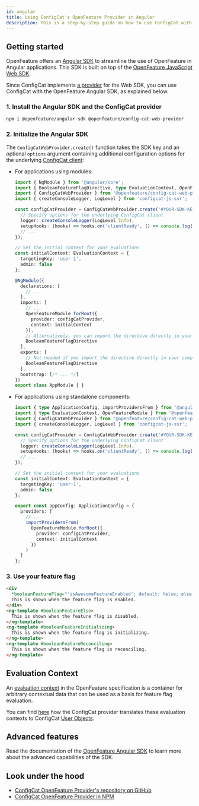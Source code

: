 ```yaml
---
id: angular
title: Using ConfigCat's OpenFeature Provider in Angular
description: This is a step-by-step guide on how to use ConfigCat with the OpenFeature Angular SDK.
---
```



## Getting started

OpenFeature offers an [Angular SDK](https://github.com/open-feature/js-sdk/tree/main/packages/angular) to streamline the use
of OpenFeature in Angular applications. This SDK is built on top of the [OpenFeature JavaScript Web SDK](https://github.com/open-feature/js-sdk/blob/main/packages/web).

Since ConfigCat implements [a provider](./js.mdx) for the Web SDK, you can use ConfigCat with the OpenFeature Angular SDK,
as explained below.

### 1. Install the Angular SDK and the ConfigCat provider

```bash
npm i @openfeature/angular-sdk @openfeature/config-cat-web-provider
```

### 2. Initialize the Angular SDK

The `ConfigCatWebProvider.create()` function takes the SDK key and an optional `options` argument containing additional
configuration options for the underlying [ConfigCat client](../../js#creating-the-configcat-client):

* For applications using modules:

  ```ts
  import { NgModule } from '@angular/core';
  import { BooleanFeatureFlagDirective, type EvaluationContext, OpenFeatureModule } from '@openfeature/angular-sdk';
  import { ConfigCatWebProvider } from '@openfeature/config-cat-web-provider';
  import { createConsoleLogger, LogLevel } from 'configcat-js-ssr';

  const configCatProvider = ConfigCatWebProvider.create('#YOUR-SDK-KEY#', {
    // Specify options for the underlying ConfigCat client
    logger: createConsoleLogger(LogLevel.Info),
    setupHooks: (hooks) => hooks.on('clientReady', () => console.log('Client is ready!')),
    // ...
  });

  // Set the initial context for your evaluations
  const initialContext: EvaluationContext = {
    targetingKey: 'user-1',
    admin: false
  };

  @NgModule({
    declarations: [
      // ...
    ],
    imports: [
      // ...
      OpenFeatureModule.forRoot({
        provider: configCatProvider,
        context: initialContext
      }),
      // Alternatively, you can import the directive directly in your components
      BooleanFeatureFlagDirective
    ],
    exports: [
      // Not needed if you import the directive directly in your components
      BooleanFeatureFlagDirective
    ],
    bootstrap: [/* ... */]
  })
  export class AppModule { }
  ```

* For applications using standalone components:

  ```ts
  import { type ApplicationConfig, importProvidersFrom } from '@angular/core';
  import { type EvaluationContext, OpenFeatureModule } from '@openfeature/angular-sdk';
  import { ConfigCatWebProvider } from '@openfeature/config-cat-web-provider';
  import { createConsoleLogger, LogLevel } from 'configcat-js-ssr';

  const configCatProvider = ConfigCatWebProvider.create('#YOUR-SDK-KEY#', {
    // Specify options for the underlying ConfigCat client
    logger: createConsoleLogger(LogLevel.Info),
    setupHooks: (hooks) => hooks.on('clientReady', () => console.log('Client is ready!')),
    // ...
  });

  // Set the initial context for your evaluations
  const initialContext: EvaluationContext = {
    targetingKey: 'user-1',
    admin: false
  };

  export const appConfig: ApplicationConfig = {
    providers: [
      // ...
      importProvidersFrom(
        OpenFeatureModule.forRoot({
          provider: configCatProvider,
          context: initialContext
        })
      )
    ]
  };
  ```

### 3. Use your feature flag

```html
<div
  *booleanFeatureFlag="'isAwesomeFeatureEnabled'; default: false; else: booleanFeatureElse; initializing: booleanFeatureInitializing; reconciling: booleanFeatureReconciling">
  This is shown when the feature flag is enabled.
</div>
<ng-template #booleanFeatureElse>
  This is shown when the feature flag is disabled.
</ng-template>
<ng-template #booleanFeatureInitializing>
  This is shown when the feature flag is initializing.
</ng-template>
<ng-template #booleanFeatureReconciling>
  This is shown when the feature flag is reconciling.
</ng-template>
```

## Evaluation Context

An <a href="https://openfeature.dev/docs/reference/concepts/evaluation-context" target="_blank">evaluation context</a>
in the OpenFeature specification is a container for arbitrary contextual data that can be used as a basis for feature
flag evaluation.

You can find [here](./js.mdx#evaluation-context) how the ConfigCat provider translates these evaluation contexts to
ConfigCat [User Objects](../../js/#user-object).

## Advanced features

Read the documentation of the [OpenFeature Angular SDK](https://openfeature.dev/docs/reference/technologies/client/web/angular/)
to learn more about the advanced capabilities of the SDK.

## Look under the hood

- <a href="https://github.com/open-feature/js-sdk-contrib/tree/main/libs/providers/config-cat-web" target="_blank">ConfigCat OpenFeature Provider's repository on GitHub</a>
- <a href="https://www.npmjs.com/package/@openfeature/config-cat-web-provider" target="_blank">ConfigCat OpenFeature Provider in NPM</a>
